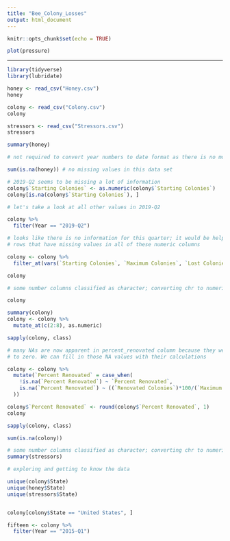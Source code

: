 ```yaml
---
title: "Bee_Colony_Losses"
output: html_document
---
```


```r
knitr::opts_chunk$set(echo = TRUE)
```

```r
plot(pressure)
```

--------------------------------------------------------------------------------------------------------------------------
```r
library(tidyverse)
library(lubridate)

```


```r
honey <- read_csv("Honey.csv")
honey

colony <- read_csv("Colony.csv")
colony

stressors <- read_csv("Stressors.csv")
stressors

summary(honey)

# not required to convert year numbers to date format as there is no month/day information 

sum(is.na(honey)) # no missing values in this data set 
```


```r
# 2019-Q2 seems to be missing a lot of information 
colony$`Starting Colonies` <- as.numeric(colony$`Starting Colonies`)
colony[is.na(colony$`Starting Colonies`), ]

# let's take a look at all other values in 2019-Q2 

colony %>% 
  filter(Year == "2019-Q2")

# looks like there is no information for this quarter; it would be helpful to remove these rows along with any other
# rows that have missing values in all of these numeric columns 

colony <- colony %>% 
  filter_at(vars(`Starting Colonies`, `Maximum Colonies`, `Lost Colonies`, `Percent Loss`, `Added Colonies`, `Renovated Colonies`, `Percent Renovated`), all_vars(!is.na(.)))

colony

```

```r
# some number columns classified as character; converting chr to numeric (Starting Colonies, Maximum Colonies, Lost Colonies, Percent Loss, Added Colonies, Renovated Colonies, Percent Renovated, Year)

colony

summary(colony)
colony <- colony %>% 
  mutate_at(c(2:8), as.numeric)

sapply(colony, class)

# many NAs are now apparent in percent_renovated column because they were previously denoted as (Z) for being 0/close
# to zero. We can fill in those NA values with their calculations 

colony <- colony %>% 
  mutate(`Percent Renovated` = case_when(
    !is.na(`Percent Renovated`) ~ `Percent Renovated`, 
    is.na(`Percent Renovated`) ~ ((`Renovated Colonies`)*100/(`Maximum Colonies`))
  ))

colony$`Percent Renovated` <- round(colony$`Percent Renovated`, 1)
colony

sapply(colony, class)

sum(is.na(colony))


```


```r
# some number columns classified as character; converting chr to numeric 
summary(stressors)


```
```r
# exploring and getting to know the data 

unique(colony$State)
unique(honey$State)
unique(stressors$State)


colony[colony$State == "United States", ]

```
```r
fifteen <- colony %>% 
  filter(Year == "2015-Q1")


```





